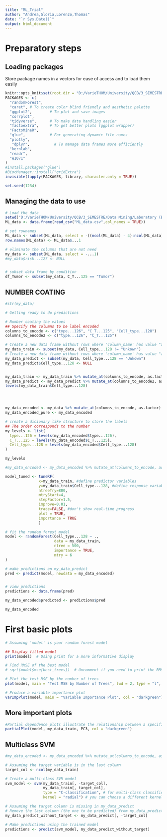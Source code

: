---
title: "ML_Trial"
author: "Andrea,Gloria,Lorenzo,Thomas"
date: "`r Sys.Date()`"
output: html_document
---
# Preparatory steps
## Loading packages
Store package names in a vectors for ease of access and to load them easily 
```{r, message=FALSE, warning=FALSE}
knitr::opts_knit$set(root.dir = "D:/VarieTHOM/University/QCB/3_SEMESTRE/Data Mining/Laboratory (Blanzieri)/0_PROJECT/Datasets_finals")
PACKAGES <- c(
  "randomForest",
  "caret", # To create color blind friendly and aesthetic palette
  "ggplot2",        # To plot and save images
  "corrplot",
  "tidyverse",      # To make data handling easier
  "factoextra",     # To get better plots (ggplot wrapper)
  "FactoMineR",
  "glue",           # For generating dynamic file names
  "plotly",
   "dplyr",           # To manage data frames more efficiently
  "kernlab",
  "readr",
  "e1071"
)
#install.packages("glue")
#BiocManager::install("gridExtra")
invisible(lapply(PACKAGES, library, character.only = TRUE))

set.seed(1234)
```

## Managing the data to use

```{r,warning=FALSE}
# Load the data
setwd("D:/VarieTHOM/University/QCB/3_SEMESTRE/Data Mining/Laboratory (Blanzieri)/0_PROJECT/Datasets_finals")
ML_data <- data.frame(read_csv("ML_data.csv",col_names = TRUE))

# set rownames
ML_data <- subset(ML_data, select = -((ncol(ML_data) - 4):ncol(ML_data)))
row.names(ML_data) <- ML_data$...1

# eliminate the columns that are not need
my_data <- subset(ML_data, select = -...1)
#my_data$risk...127 <- NULL


# subset data frame by condition
df_Tumor <- subset(my_data, C_T...125 == "Tumor")


```

## NUMBER COATING

```{r First dumb try }
#str(my_data)

# Getting ready to do predictions

# Number coating the values
## Specify the columns to be label encoded
columns_to_encode <- c("type...126", "C_T...125", "Cell_type...128")
columns_to_encode2 <- c("type...126", "C_T...125")

# Create a new data frame without rows where 'column_name' has value "a"
my_data_train <- subset(my_data, Cell_type...128 != "Unkown")
# Create a new data frame without rows where 'column_name' has value "a"
my_data_predict <- subset(my_data, Cell_type...128 == "Unkown")
my_data_predict$Cell_type...128 <- NULL


my_data_train <- my_data_train %>% mutate_at(columns_to_encode, as.factor)
my_data_predict <- my_data_predict %>% mutate_at(columns_to_encode2, as.factor)
levels(my_data_train$Cell_type...128)




my_data_encoded <- my_data %>% mutate_at(columns_to_encode, as.factor)
my_data_encoded_pure <- my_data_encoded

# create a dicionary like structure to store the labels
## The order corresponds to the number
my_levels <- list(
  type...126 = levels(my_data_encoded$type...126),
  C_T...125 = levels(my_data_encoded$C_T...125),
  Cell_type...128 = levels(my_data_encoded$Cell_type...128)
)

my_levels

#my_data_encoded <- my_data_encoded %>% mutate_at(columns_to_encode, as.numeric)

```

```{r}
model_tuned <- tuneRF(
               x=my_data_train, #define predictor variables
               y=my_data_train$Cell_type...128, #define response variable
               ntreeTry=800,
               mtryStart=4, 
               stepFactor=1.5,
               improve=0.01,
               trace=FALSE, #don't show real-time progress
               plot = TRUE,
               importance = TRUE
               )
```

```{r}
# fit the random forest model
model <- randomForest(Cell_type...128 ~ ., 
                      data = my_data_train,
                      ntree = 500,
                      importance = TRUE,
                      mtry = 6
)

# make predictions on my_data_predict
pred <- predict(model, newdata = my_data_encoded)


# view predictions
predictions <- data.frame(pred)

my_data_encoded$predicted <- predictions$pred

my_data_encoded


```

# First basic plots

```{r}

# Assuming 'model' is your random forest model

## Display fitted model
print(model)  # Using print for a more informative display

# Find RMSE of the best model
# sqrt(model$mse[best_trees])  # Uncomment if you need to print the RMSE

# Plot the test MSE by the number of trees
plot(model, main = "Test MSE by Number of Trees", lwd = 2, type = "l", pch = 16)

# Produce a variable importance plot
varImpPlot(model, main = "Variable Importance Plot", col = "darkgreen")

```


## More important plots

```{r}

#Partial dependence plots illustrate the relationship between a specific feature and the predicted outcome while holding other features constant. #They are useful for understanding the effect of individual features on the model predictions.
partialPlot(model, my_data_train, PC3, col = "darkgreen")


```

## Multiclass SVM

```{r}

#my_data_encoded <- my_data_encoded %>% mutate_at(columns_to_encode, as.numeric)

# Assuming the target variable is in the last column
target_col <- ncol(my_data_train)

# Create a multi-class SVM model
svm_model <- svm(my_data_train[, -target_col], 
                 my_data_train[, target_col],
                 type = "C-classification", # for multi-class classification
                 kernel = "radial") # you can choose a different kernel if needed

# Assuming the target column is missing in my_data_predict
# Remove the last column (the one to be predicted) from my_data_predict
my_data_predict_without_target <- my_data_predict[, -target_col]

# Make predictions using the trained model
predictions <- predict(svm_model, my_data_predict_without_target)

```


